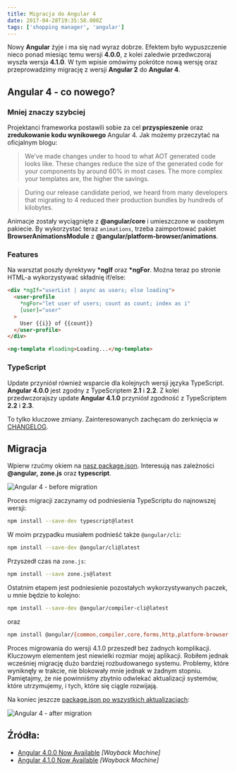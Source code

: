 ```yaml
---
title: Migracja do Angular 4
date: 2017-04-28T19:35:58.000Z
tags: ['shopping manager', 'angular']
---
```


Nowy **Angular** żyje i ma się nad wyraz dobrze. Efektem było wypuszczenie nieco ponad miesiąc temu wersji **4.0.0**, z kolei zaledwie przedwczoraj wyszła wersja **4.1.0**. W tym wpisie omówimy pokrótce nową wersję oraz przeprowadzimy migrację z wersji **Angular 2** do **Angular 4**.

## Angular 4 - co nowego?

### Mniej znaczy szybciej

Projektanci frameworka postawili sobie za cel **przyspieszenie** oraz **zredukowanie kodu wynikowego** Angular 4. Jak możemy przeczytać na oficjalnym blogu:

> We’ve made changes under to hood to what AOT generated code looks like. These changes reduce the size of the generated code for your components by around 60% in most cases. The more complex your templates are, the higher the savings.

> During our release candidate period, we heard from many developers that migrating to 4 reduced their production bundles by hundreds of kilobytes.

Animacje zostały wyciągnięte z **@angular/core** i umieszczone w osobnym pakiecie. By wykorzystać teraz `animations`, trzeba zaimportować pakiet **BrowserAnimationsModule** z **@angular/platform-browser/animations**.

### Features

Na warsztat poszły dyrektywy **\*ngIf** oraz **\*ngFor**. Można teraz po stronie HTML-a wykorzystywać składnię if/else:

```html
<div *ngIf="userList | async as users; else loading">
  <user-profile
    *ngFor="let user of users; count as count; index as i"
    [user]="user"
  >
    User {{i}} of {{count}}
  </user-profile>
</div>

<ng-template #loading>Loading...</ng-template>
```

### TypeScript

Update przyniósł również wsparcie dla kolejnych wersji języka TypeScript. **Angular 4.0.0** jest zgodny z TypeScriptem **2.1** i **2.2**. Z kolei przedwczorajszy update **Angular 4.1.0** przyniósł zgodność z TypeScriptem **2.2** i **2.3**.

To tylko kluczowe zmiany. Zainteresowanych zachęcam do zerknięcia w [CHANGELOG](https://github.com/angular/angular/blob/main/CHANGELOG_ARCHIVE.md).

## Migracja

Wpierw rzućmy okiem na [nasz package.json](https://github.com/dawidrylko/shopping-manager-web/blob/960baeac6932341f609559ea1b24df0202b02b44/package.json). Interesują nas zależności **@angular,** **zone.js** oraz **typescript**.

![Angular 4 - before migration](./Zrzut-ekranu-2017-04-28-o-19.50.15.png)

Proces migracji zaczynamy od podniesienia TypeScriptu do najnowszej wersji:

```bash
npm install --save-dev typescript@latest
```

W moim przypadku musiałem podnieść także `@angular/cli`:

```bash
npm install --save-dev @angular/cli@latest
```

Przyszedł czas na `zone.js`:

```bash
npm install --save zone.js@latest
```

Ostatnim etapem jest podniesienie pozostałych wykorzystywanych paczek, u mnie będzie to kolejno:

```bash
npm install --save-dev @angular/compiler-cli@latest
```

oraz

```bash
npm install @angular/{common,compiler,core,forms,http,platform-browser,platform-browser-dynamic,router}@latest --save
```

Proces migrowania do wersji 4.1.0 przeszedł bez żadnych komplikacji. Kluczowym elementem jest niewielki rozmiar mojej aplikacji. Robiłem jednak wcześniej migrację dużo bardziej rozbudowanego systemu. Problemy, które wyniknęły w trakcie, nie blokowały mnie jednak w żadnym stopniu. Pamiętajmy, że nie powinniśmy zbytnio odwlekać aktualizacji systemów, które utrzymujemy, i tych, które się ciągle rozwijają.

Na koniec jeszcze [package.json po wszystkich aktualizacjach](https://github.com/dawidrylko/shopping-manager-web/blob/747f36de7ba7392e45a2dbf4d126014091ddf2c0/package.json):

![Angular 4 - after migration](./Zrzut-ekranu-2017-04-28-o-21.20.54.png)

## Źródła:

- [Angular 4.0.0 Now Available](https://web.archive.org/web/20170416222918/http://angularjs.blogspot.com/2017/03/angular-400-now-available.html) _[Wayback Machine]_
- [Angular 4.1.0 Now Available](https://web.archive.org/web/20170508a044213/https://angularjs.blogspot.com/2017/04/angular-410-now-available.html) _[Wayback Machine]_
